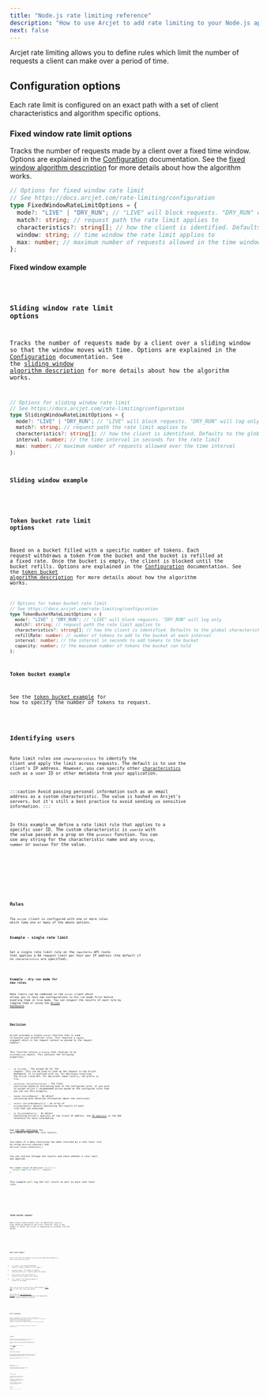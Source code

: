 ```yaml
---
title: "Node.js rate limiting reference"
description: "How to use Arcjet to add rate limiting to your Node.js app."
next: false
---
```



Arcjet rate limiting allows you to define rules which limit the number of
requests a client can make over a period of time.

## Configuration options

Each rate limit is configured on an exact path with a set of client
characteristics and algorithm specific options.

### Fixed window rate limit options

Tracks the number of requests made by a client over a fixed time window. Options
are explained in the [Configuration](/rate-limiting/configuration)
documentation. See the [fixed window algorithm
description](/rate-limiting/algorithms#fixed-window) for more details about how
the algorithm works.

```ts
// Options for fixed window rate limit
// See https://docs.arcjet.com/rate-limiting/configuration
type FixedWindowRateLimitOptions = {
  mode?: "LIVE" | "DRY_RUN"; // "LIVE" will block requests. "DRY_RUN" will log only
  match?: string; // request path the rate limit applies to
  characteristics?: string[]; // how the client is identified. Defaults to the global characteristics if unset
  window: string; // time window the rate limit applies to
  max: number; // maximum number of requests allowed in the time window
};
```

#### Fixed window example

<Code code={FixedWindow} lang="ts" />

### Sliding window rate limit options

Tracks the number of requests made by a client over a sliding window so that the
window moves with time. Options are explained in the
[Configuration](/rate-limiting/configuration) documentation. See the [sliding
window algorithm description](/rate-limiting/algorithms#sliding-window) for more
details about how the algorithm works.

```ts
// Options for sliding window rate limit
// See https://docs.arcjet.com/rate-limiting/configuration
type SlidingWindowRateLimitOptions = {
  mode?: "LIVE" | "DRY_RUN"; // "LIVE" will block requests. "DRY_RUN" will log only
  match?: string; // request path the rate limit applies to
  characteristics?: string[]; // how the client is identified. Defaults to the global characteristics if unset
  interval: number; // the time interval in seconds for the rate limit
  max: number; // maximum number of requests allowed over the time interval
};
```

#### Sliding window example

<Code code={SlidingWindow} lang="ts" />

### Token bucket rate limit options

Based on a bucket filled with a specific number of tokens. Each request
withdraws a token from the bucket and the bucket is refilled at a fixed rate.
Once the bucket is empty, the client is blocked until the bucket refills.
Options are explained in the [Configuration](/rate-limiting/configuration)
documentation. See the [token bucket algorithm
description](/rate-limiting/algorithms#token-bucket) for more details about how
the algorithm works.

```ts
// Options for token bucket rate limit
// See https://docs.arcjet.com/rate-limiting/configuration
type TokenBucketRateLimitOptions = {
  mode?: "LIVE" | "DRY_RUN"; // "LIVE" will block requests. "DRY_RUN" will log only
  match?: string; // request path the rate limit applies to
  characteristics?: string[]; // how the client is identified. Defaults to the global characteristics if unset
  refillRate: number; // number of tokens to add to the bucket at each interval
  interval: number; // the interval in seconds to add tokens to the bucket
  capacity: number; // the maximum number of tokens the bucket can hold
};
```

#### Token bucket example

See the [token bucket example](#token-bucket-request) for how to specify the
number of tokens to request.

<Code code={TokenBucket} lang="ts" />

## Identifying users

Rate limit rules use `characteristics` to identify the client and apply the
limit across requests. The default is to use the client's IP address. However,
you can specify other
[characteristics](/rate-limiting/configuration#characteristics) such as a user
ID or other metadata from your application.

:::caution
Avoid passing personal information such as an email address as a custom
characteristic. The value is hashed on Arcjet's servers, but it's still a best
practice to avoid sending us sensitive information.
:::

In this example we define a rate limit rule that applies to a specific user ID.
The custom characteristic is `userId` with the value passed as a prop on the
`protect` function. You can use any string for the characteristic name and any
`string`, `number` or `boolean` for the value.

<Tabs>
  <TabItem label="TS">
    <Code code={ByUserIdTS} lang="ts" />
  </TabItem>
  <TabItem label="JS">
    <Code code={ByUserIdJS} lang="js" />
  </TabItem>
</Tabs>

## Rules

The `arcjet` client is configured with one or more rules which take one or many
of the above options.

### Example - single rate limit

Set a single rate limit rule on the `/api/hello` API route that applies a 60
request limit per hour per IP address (the default if no `characteristics` are
specified).

<Code code={SingleRateLimit} lang="ts" />

### Example - dry run mode for new rules

Rate limits can be combined in the `arcjet` client which allows you to test new
configurations in dry run mode first before enabling them in live mode. You can
inspect the results of each rule by logging them or using the [Arcjet
Dashboard](https://app.arcjet.com).

<Code code={DryRun} lang="ts" />

## Decision

Arcjet provides a single `protect` function that is used to execute your
protection rules. This requires a `request` argument which is the request
context as passed to the request handler.

This function returns a `Promise` that resolves to an
`ArcjetDecision` object. This contains the following properties:

- `id` (`string`) - The unique ID for the request. This can be used to look up
  the request in the Arcjet dashboard. It is prefixed with `req_` for decisions
  involving the Arcjet cloud API. For decisions taken locally, the prefix is
  `lreq_`.
- `conclusion` (`ArcjetConclusion`) - The final conclusion based on evaluating
  each of the configured rules. If you wish to accept Arcjet's recommended
  action based on the configured rules then you can use this property.
- `reason` (`ArcjetReason`) - An object containing more detailed
  information about the conclusion.
- `results` (`ArcjetRuleResult[]`) - An array of `ArcjetRuleResult` objects
  containing the results of each rule that was executed.
- `ip` (`ArcjetIpDetails`) - An object containing Arcjet's analysis of the
  client IP address. See [IP analysis](/reference/nodejs/#ip-analysis) in the
  SDK reference for more information.

See [the SDK reference](/reference/nodejs#results) for more details about the
rule results.

You check if a deny conclusion has been returned by a rate limit rule by using
`decision.isDenied()` and `decision.reason.isRateLimit()`.

You can iterate through the results and check whether a rate limit was applied:

```ts
for (const result of decision.results) {
  console.log("Rule Result", result);
}
```

This example will log the full result as well as each rate limit rule:

<Tabs>
  <TabItem label="TS">
    <Code code={DecisionLogTS} lang="ts" />
  </TabItem>
  <TabItem label="JS">
    <Code code={DecisionLogJS} lang="js" />
  </TabItem>
</Tabs>

### Token bucket request

When using a token bucket rule, an additional `requested` prop should be passed
to the `protect` function. This is the number of tokens the client is requesting
to withdraw from the bucket.

<Tabs>
  <TabItem label="TS">
    <Code code={TokenBucketRequestTS} lang="ts" />
  </TabItem>
  <TabItem label="JS">
    <Code code={TokenBucketRequestJS} lang="js" />
  </TabItem>
</Tabs>

### Rate limit headers

With a rate limit rule enabled, you can access additional metadata in every
Arcjet decision result:

- `max` (`number`): The configured maximum number of requests applied to this
  request.
- `remaining` (`number`): The number of requests remaining before `max` is
  reached within the window.
- `window` (`number`): The total amount of seconds in which requests are
  counted.
- `reset` (`number`): The remaining amount of seconds in the window.

These can be used to return `RateLimit` HTTP headers ([draft
RFC](https://ietf-wg-httpapi.github.io/ratelimit-headers/draft-ietf-httpapi-ratelimit-headers.html)) to
offer the client more detail.

We provide the [@arcjet/decorate
package](https://github.com/arcjet/arcjet-js/tree/main/decorate) for decorating
your responses with appropriate `RateLimit` headers based on a decision.

<Tabs>
  <TabItem label="TS">
    <Code code={HeadersTS} lang="ts" />
  </TabItem>
  <TabItem label="JS">
    <Code code={HeadersJS} lang="js" />
  </TabItem>
</Tabs>

## Error handling

Arcjet is designed to fail open so that a service issue or misconfiguration does
not block all requests. The SDK will also time out and fail open after 1000ms
when `NODE_ENV` or `ARCJET_ENV` is `development` and 500ms otherwise. However,
in most cases, the response time will be less than 20-30ms.

If there is an error condition, Arcjet will return an `ERROR` `conclusion`.

<Tabs>
  <TabItem label="TS">
    <Code code={ErrorsTS} lang="ts" />
  </TabItem>
  <TabItem label="JS">
    <Code code={ErrorsJS} lang="js" />
  </TabItem>
</Tabs>

## Testing

Arcjet runs the same in any environment, including locally and in CI. You can
use the `mode` set to `DRY_RUN` to log the results of rule execution without
blocking any requests.

We have an example test framework you can use to automatically test your rules.
Arcjet can also be triggered based using a sample of your traffic.

See the [Testing](/testing) section of the docs for details.

## Examples

### Rate limit by IP address

The example below shows how to configure a rate limit on a single API route. It
applies a limit of 60 requests per hour per IP address. If the limit is
exceeded, the client is blocked for 10 minutes before being able to make any
further requests.

Applying a rate limit by IP address is the default if no
`characteristics` are specified.

<Tabs>
  <TabItem label="TS">
    <Code code={ByIPTS} lang="ts" />
  </TabItem>
  <TabItem label="JS">
    <Code code={ByIPJS} lang="js" />
  </TabItem>
</Tabs>

### Rate limit by IP address with custom response

The example below is the same as the one above. However this example also shows
a customized response rather than the default

<Tabs>
  <TabItem label="TS">
    <Code code={ByIPCustomResponseTS} lang="ts" />
  </TabItem>
  <TabItem label="JS">
    <Code code={ByIPCustomResponseJS} lang="js" />
  </TabItem>
</Tabs>

### Rate limit by API key header

APIs are commonly protected by keys. You may wish to apply a rate limit based on
the key, regardless of which IPs the requests come from. To achieve this, you
can specify the characteristics Arcjet will use to track the limit.

The example below shows how to configure a rate limit on a single API route. It
applies a limit of 60 requests per hour per API key, where the key is provided
in a custom header called `x-api-key`. If the limit is exceeded, the client is
blocked for 10 minutes before being able to make any further requests.

:::caution
If you specify different characteristics and do not include `ip.src`, you may
inadvertently rate limit everyone. Be sure to include a characteristic which can
narrowly identify each client, such as an API key as shown here.
:::

<Code code={ByAPIKeyHeader} lang="ts" />

### Express server route protection

If you're using Express, you can use Arcjet in the same way as the examples
above:

<Code code={Express} lang="js" />

<Comments />
